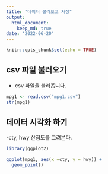 ```yaml
---
title: "데이터 불러오고 저장"
output:
  html_document:
    keep_md: true
date: '2022-06-20'
---
```


```r
knitr::opts_chunk$set(echo = TRUE)
```

## csv 파일 불러오기
- csv 파일을 불러옵니다.

```r
mpg1 <- read.csv("mpg1.csv")
str(mpg1)

```

## 데이터 시각화 하기
-cty, hwy 산점도를 그려본다.
```r
library(ggplot2)

ggplot(mpg1, aes(x =cty, y = hwy)) + 
  geom_point()
```

